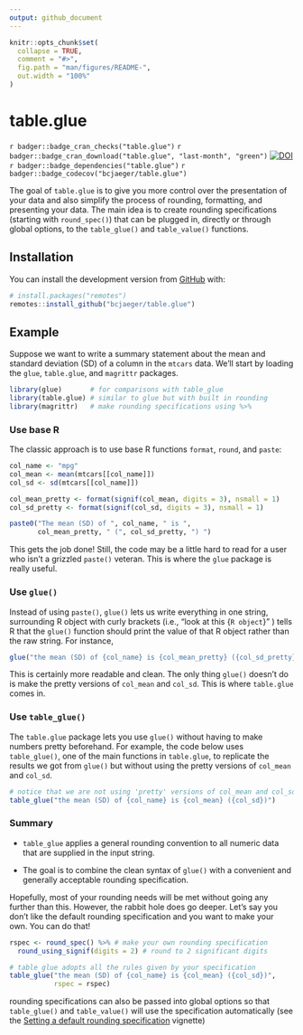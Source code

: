```yaml
---
output: github_document
---
```


<!-- README.md is generated from README.Rmd. Please edit that file -->

```r
knitr::opts_chunk$set(
  collapse = TRUE,
  comment = "#>",
  fig.path = "man/figures/README-",
  out.width = "100%"
)
```

# table.glue

<!-- badges: start -->
`r badger::badge_cran_checks("table.glue")`
`r badger::badge_cran_download("table.glue", "last-month", "green")`
[![DOI](https://zenodo.org/badge/291551786.svg)](https://zenodo.org/badge/latestdoi/291551786)
`r badger::badge_dependencies("table.glue")`
`r badger::badge_codecov("bcjaeger/table.glue")`
<!-- badges: end -->

<!-- Note: 
for code coverage, go to
https://www.r-bloggers.com/2017/06/how-to-add-code-coverage-codecov-to-your-r-package/ and follow instructions
-->

The goal of `table.glue` is to give you more control over the presentation of your data and also simplify the process of rounding, formatting, and presenting your data. The main idea is to create rounding specifications (starting with `round_spec()`) that can be plugged in, directly or through global options, to the `table_glue()` and `table_value()` functions. 

## Installation

<!-- You can install the released version of table.glue from [CRAN](https://CRAN.R-project.org) with: -->

<!-- ``` r -->
<!-- install.packages("table.glue") -->
<!-- ``` -->

You can install the development version from [GitHub](https://github.com/) with:

``` r
# install.packages("remotes")
remotes::install_github("bcjaeger/table.glue")
```
## Example

Suppose we want to write a summary statement about the mean and standard deviation (SD) of a column in the `mtcars` data. We'll start by loading the `glue`, `table.glue`, and `magrittr` packages.

```r

library(glue)       # for comparisons with table_glue
library(table.glue) # similar to glue but with built in rounding
library(magrittr)   # make rounding specifications using %>%

```

### Use base R

The classic approach is to use base R functions `format`, `round`, and `paste`:

```r

col_name <- "mpg"
col_mean <- mean(mtcars[[col_name]])
col_sd <- sd(mtcars[[col_name]])

col_mean_pretty <- format(signif(col_mean, digits = 3), nsmall = 1)
col_sd_pretty <- format(signif(col_sd, digits = 3), nsmall = 1)

paste0("The mean (SD) of ", col_name, " is ", 
       col_mean_pretty, " (", col_sd_pretty, ") ")

```

This gets the job done! Still, the code may be a little hard to read for a user who isn't a grizzled `paste()` veteran. This is where the `glue` package is really useful. 

### Use `glue()`

Instead of using `paste()`, `glue()` lets us write everything in one string, surrounding R object with curly brackets (i.e., "look at this {`R object`}" ) tells R that the `glue()` function should print the value of that R object rather than the raw string. For instance,  

```r

glue("the mean (SD) of {col_name} is {col_mean_pretty} ({col_sd_pretty})")

```

This is certainly more readable and clean. The only thing `glue()` doesn't do is make the pretty versions of `col_mean` and `col_sd`. This is where `table.glue` comes in.

### Use `table_glue()`

The `table.glue` package lets you use `glue()` without having to make numbers pretty beforehand. For example, the code below uses `table_glue()`, one of the main functions in `table.glue`, to replicate the results we got from `glue()` but without using the pretty versions of `col_mean` and `col_sd`. 

```r

# notice that we are not using 'pretty' versions of col_mean and col_sd
table_glue("the mean (SD) of {col_name} is {col_mean} ({col_sd})")

```

### Summary

- `table_glue` applies a general rounding convention to all numeric data that are supplied in the input string. 

- The goal is to combine the clean syntax of `glue()` with a convenient and generally acceptable rounding specification. 

Hopefully, most of your rounding needs will be met without going any further than this. However, the rabbit hole does go deeper. Let's say you don't like the default rounding specification and you want to make your own. You can do that!

```r

rspec <- round_spec() %>% # make your own rounding specification
  round_using_signif(digits = 2) # round to 2 significant digits

# table glue adopts all the rules given by your specification
table_glue("the mean (SD) of {col_name} is {col_mean} ({col_sd})", 
           rspec = rspec)

```

rounding specifications can also be passed into global options so that `table_glue()` and `table_value()` will use the specification automatically (see the [Setting a default rounding specification](https://bcjaeger.github.io/table.glue/articles/default_rounder.html) vignette)



